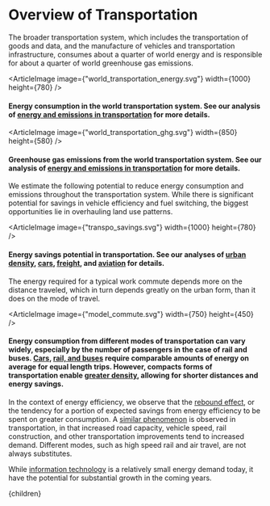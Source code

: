 


# Overview of Transportation

The broader transportation system, which includes the transportation of goods and data, and the manufacture of vehicles and transportation infrastructure, consumes about a quarter of world energy and is responsible for about a quarter of world greenhouse gas emissions.

<ArticleImage image={"world_transportation_energy.svg"} width={1000} height={780} />
#### Energy consumption in the world transportation system. See our analysis of [energy and emissions in transportation](http://urbancruiseship.org/solution/energy/transpo_ghg) for more details.

<ArticleImage image={"world_transportation_ghg.svg"} width={850} height={580} />
#### Greenhouse gas emissions from the world transportation system. See our analysis of [energy and emissions in transportation](http://urbancruiseship.org/solution/energy/transpo_ghg) for more details.

We estimate the following potential to reduce energy consumption and emissions throughout the transportation system. While there is significant potential for savings in vehicle efficiency and fuel switching, the biggest opportunities lie in overhauling land use patterns.

<ArticleImage image={"transpo_savings.svg"} width={1000} height={780} />
#### Energy savings potential in transportation. See our analyses of [urban density](http://urbancruiseship.org/solution/energy/density), [cars](http://urbancruiseship.org/solution/energy/transpo_cars), [freight](http://urbancruiseship.org/solution/energy/transpo_freight), and [aviation](http://urbancruiseship.org/solution/energy/transpo_intercity) for details.

The energy required for a typical work commute depends more on the distance traveled, which in turn depends greatly on the urban form, than it does on the mode of travel.

<ArticleImage image={"model_commute.svg"} width={750} height={450} />
#### Energy consumption from different modes of transportation can vary widely, especially by the number of passengers in the case of rail and buses. [Cars](http://urbancruiseship.org/solution/energy/transpo_cars), [rail, and buses](http://urbancruiseship.org/solution/energy/transpo_transit) require comparable amounts of energy on average for equal length trips. However, compacts forms of transportation enable [greater density](http://urbancruiseship.org/solution/energy/transpo_systems), allowing for shorter distances and energy savings.

In the context of energy efficiency, we observe that the [rebound effect](http://urbancruiseship.org/solution/energy/rebound_se), or the tendency for a portion of expected savings from energy efficiency to be spent on greater consumption. A [similar phenomenon](http://urbancruiseship.org/solution/cities/transpo_demand) is observed in transportation, in that increased road capacity, vehicle speed, rail construction, and other transportation improvements tend to increased demand. Different modes, such as high speed rail and air travel, are not always substitutes.

While [information technology](http://urbancruiseship.org/solution/energy/transpo_data) is a relatively small energy demand today, it have the potential for substantial growth in the coming years.







  <Article 
    focusAreaUrl={focusAreaUrl} 
    hierarchy={hierarchy} 
    site={site}
  >
    {children}
  </Article>